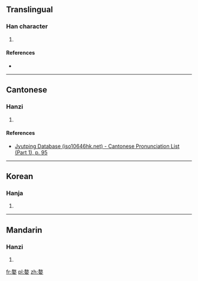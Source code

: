 ==Translingual==

===Han character===
{{Han char|rn=38|rad=女|as=11|sn=14|four=|canj=土大女 (GKV), 手大女 (QKV)|ids=⿱[[敖]][[女]]}}

# {{defn|Han|sort=女11}}

====References====
* {{Han ref|kx=0270.240|dkj=06681|dj=0538.270|hdz=21075.070|uh=5AEF|ud=23279}}

----

==Cantonese==

===Hanzi===
{{yue-hanzi|jyut=[[ngou6]], [[ou6]]|y=ngou6, ou6}}

# {{defn|lang=yue|sort=女11}}

====References====
* [http://www.iso10646hk.net/jp/document/download.jsp Jyutping Database (iso10646hk.net) - Cantonese Pronunciation List (Part 1), p. 95]

----

==Korean==

===Hanja===
{{ko-hanja|hangeul=오|rv=o|mr=o}}

# {{defn|lang=ko|sort=女11}}

----

==Mandarin==

===Hanzi===
{{cmn-hanzi|pin=[[ào]] ([[ao4]])|wg=ao<sup>4</sup>}}

# {{defn|lang=cmn|sort=女11}}

[[fr:嫯]]
[[pl:嫯]]
[[zh:嫯]]